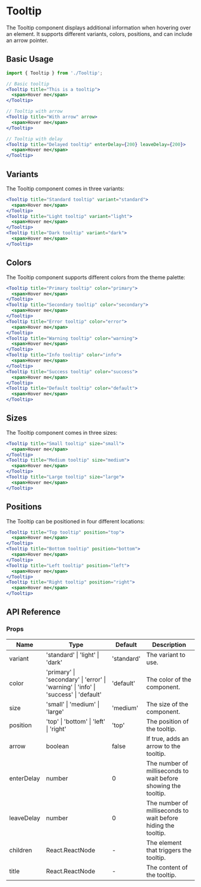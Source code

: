 # Tooltip

The Tooltip component displays additional information when hovering over an element. It supports different variants, colors, positions, and can include an arrow pointer.

## Basic Usage

```jsx
import { Tooltip } from './Tooltip';

// Basic tooltip
<Tooltip title="This is a tooltip">
  <span>Hover me</span>
</Tooltip>

// Tooltip with arrow
<Tooltip title="With arrow" arrow>
  <span>Hover me</span>
</Tooltip>

// Tooltip with delay
<Tooltip title="Delayed tooltip" enterDelay={200} leaveDelay={200}>
  <span>Hover me</span>
</Tooltip>
```

## Variants

The Tooltip component comes in three variants:

```jsx
<Tooltip title="Standard tooltip" variant="standard">
  <span>Hover me</span>
</Tooltip>
<Tooltip title="Light tooltip" variant="light">
  <span>Hover me</span>
</Tooltip>
<Tooltip title="Dark tooltip" variant="dark">
  <span>Hover me</span>
</Tooltip>
```

## Colors

The Tooltip component supports different colors from the theme palette:

```jsx
<Tooltip title="Primary tooltip" color="primary">
  <span>Hover me</span>
</Tooltip>
<Tooltip title="Secondary tooltip" color="secondary">
  <span>Hover me</span>
</Tooltip>
<Tooltip title="Error tooltip" color="error">
  <span>Hover me</span>
</Tooltip>
<Tooltip title="Warning tooltip" color="warning">
  <span>Hover me</span>
</Tooltip>
<Tooltip title="Info tooltip" color="info">
  <span>Hover me</span>
</Tooltip>
<Tooltip title="Success tooltip" color="success">
  <span>Hover me</span>
</Tooltip>
<Tooltip title="Default tooltip" color="default">
  <span>Hover me</span>
</Tooltip>
```

## Sizes

The Tooltip component comes in three sizes:

```jsx
<Tooltip title="Small tooltip" size="small">
  <span>Hover me</span>
</Tooltip>
<Tooltip title="Medium tooltip" size="medium">
  <span>Hover me</span>
</Tooltip>
<Tooltip title="Large tooltip" size="large">
  <span>Hover me</span>
</Tooltip>
```

## Positions

The Tooltip can be positioned in four different locations:

```jsx
<Tooltip title="Top tooltip" position="top">
  <span>Hover me</span>
</Tooltip>
<Tooltip title="Bottom tooltip" position="bottom">
  <span>Hover me</span>
</Tooltip>
<Tooltip title="Left tooltip" position="left">
  <span>Hover me</span>
</Tooltip>
<Tooltip title="Right tooltip" position="right">
  <span>Hover me</span>
</Tooltip>
```

## API Reference

### Props

| Name       | Type                                                                                 | Default    | Description                                                    |
| ---------- | ------------------------------------------------------------------------------------ | ---------- | -------------------------------------------------------------- |
| variant    | 'standard' \| 'light' \| 'dark'                                                      | 'standard' | The variant to use.                                            |
| color      | 'primary' \| 'secondary' \| 'error' \| 'warning' \| 'info' \| 'success' \| 'default' | 'default'  | The color of the component.                                    |
| size       | 'small' \| 'medium' \| 'large'                                                       | 'medium'   | The size of the component.                                     |
| position   | 'top' \| 'bottom' \| 'left' \| 'right'                                               | 'top'      | The position of the tooltip.                                   |
| arrow      | boolean                                                                              | false      | If true, adds an arrow to the tooltip.                         |
| enterDelay | number                                                                               | 0          | The number of milliseconds to wait before showing the tooltip. |
| leaveDelay | number                                                                               | 0          | The number of milliseconds to wait before hiding the tooltip.  |
| children   | React.ReactNode                                                                      | -          | The element that triggers the tooltip.                         |
| title      | React.ReactNode                                                                      | -          | The content of the tooltip.                                    |
